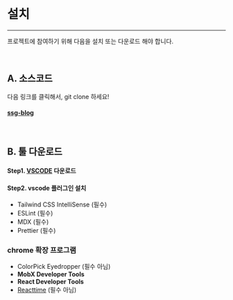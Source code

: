 
<Meta title="⛷ 개발가이드 /📲 설치 및 다운로드" />

# 설치

---

프로젝트에 참여하기 위해 다음을 설치 또는 다운로드 해야 합니다.

<br />

## A. 소스코드

다음 링크를 클릭해서, git clone 하세요!

#### [ssg-blog](https://github.com/Devist/ssg-blog.git)

<br />

## B. 툴 다운로드

#### Step1. [VSCODE](https://code.visualstudio.com/download) 다운로드

#### Step2. vscode 플러그인 설치

- Tailwind CSS IntelliSense (필수)
- ESLint (필수)
- MDX (필수)
- Prettier (필수)

### chrome 확장 프로그램

- ColorPick Eyedropper (필수 아님)
- **MobX Developer Tools**
- **React Developer Tools**
- [Reacttime](https://medium.com/swlh/3-ways-to-analyze-react-performance-with-reactime-64f6cbbf330d) (필수 아님)

